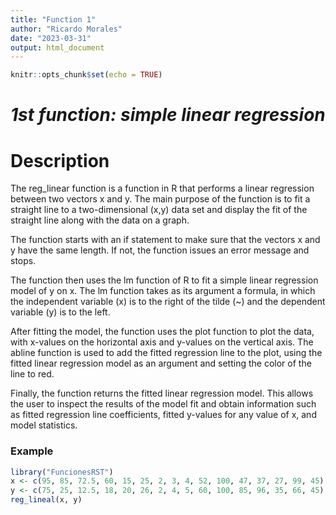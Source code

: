 ```yaml
---
title: "Function 1"
author: "Ricardo Morales"
date: "2023-03-31"
output: html_document
---
```


```r
knitr::opts_chunk$set(echo = TRUE)
```

# ***1st function: simple linear regression*** 

# Description

The reg_linear function is a function in R that performs a linear regression between two vectors x and y. The main purpose of the function is to fit a straight line to a two-dimensional (x,y) data set and display the fit of the straight line along with the data on a graph.

The function starts with an if statement to make sure that the vectors x and y have the same length. If not, the function issues an error message and stops.

The function then uses the lm function of R to fit a simple linear regression model of y on x. The lm function takes as its argument a formula, in which the independent variable (x) is to the right of the tilde (\~) and the dependent variable (y) is to the left.

After fitting the model, the function uses the plot function to plot the data, with x-values on the horizontal axis and y-values on the vertical axis. The abline function is used to add the fitted regression line to the plot, using the fitted linear regression model as an argument and setting the color of the line to red.

Finally, the function returns the fitted linear regression model. This allows the user to inspect the results of the model fit and obtain information such as fitted regression line coefficients, fitted y-values for any value of x, and model statistics.

### Example

```r
library("FuncionesRST")
x <- c(95, 85, 72.5, 60, 15, 25, 2, 3, 4, 52, 100, 47, 37, 27, 99, 45)
y <- c(75, 25, 12.5, 18, 20, 26, 2, 4, 5, 60, 100, 85, 96, 35, 66, 45) 
reg_lineal(x, y)
```
